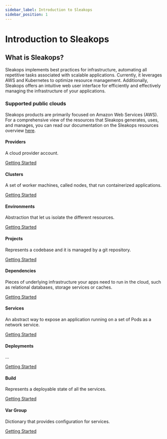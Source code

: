 ```yaml
---
sidebar_label: Introduction to Sleakops
sidebar_position: 1
---
```



# Introduction to Sleakops

## What is Sleakops?

Sleakops implements best practices for infrastructure, automating all repetitive tasks associated with scalable applications. Currently, it leverages AWS and Kubernetes to optimize resource management. Additionally, Sleakops offers an intuitive web user interface for efficiently and effectively managing the infrastructure of your applications.

### Supported public clouds

Sleakops products are primarily focused on Amazon Web Services (AWS).
For a comprehensive view of the resources that Sleakops generates, uses, and manages, you can read our documentation on the Sleakops resources overview [here](/sleakops-overview.mdx).

<div className="cards-container">

  <div className="card">
    <div className="card-header">
      <FiCloud/>
      <h4>Providers</h4>
    </div>
    <p>A cloud provider account.</p>
    <a href="/provider">Getting Started</a>
  </div>

  <div className="card">
    <div className="card-header">
      <FiServer/>
      <h4>Clusters</h4>
    </div>
    <p>A set of worker machines, called nodes, that run containerized applications.</p>
    <a href="/cluster">Getting Started</a>
  </div>

  <div className="card">
    <div className="card-header">
      <FiCopy/>
      <h4>Environments</h4>
    </div>
    <p>Abstraction that let us isolate the different resources.</p>
    <a href="/environment">Getting Started</a>
  </div>

  <div className="card">
    <div className="card-header">
      <FiCopy/>
      <h4>Projects</h4>
    </div>
    <p>Represents a codebase and it is managed by a git repository.</p>
    <a href="/project">Getting Started</a>
  </div>

  <div className="card">
    <div className="card-header">
      <FiBox/>
      <h4>Dependencies</h4>
    </div>
    <p>Pieces of underlying infrastructure your apps need to run in the cloud, such as relational databases, storage services or caches.</p>
    <a href="/dependency">Getting Started</a>
  </div>

  <div className="card">
    <div className="card-header">
      <MdMiscellaneousServices/>
      <h4>Services</h4>
    </div>
    <p>An abstract way to expose an application running on a set of Pods as a network service.</p>
    <a href="/service">Getting Started</a>
  </div>

  <div className="card">
    <div className="card-header">
      <VscRocket/>
      <h4>Deployments</h4>
    </div>
    <p>...</p>
    <a href="/deployment">Getting Started</a>
  </div>

  <div className="card">
    <div className="card-header">
      <FaDocker/>
      <h4>Build</h4>
    </div>
    <p>Represents a deployable state of all the services.</p>
    <a href="/build">Getting Started</a>
  </div>

  <div className="card">
    <div className="card-header">
      <VscJson/>
      <h4>Var Group</h4>
    </div>
    <p>Dictionary that provides configuration for services.</p>
    <a href="/vargroup">Getting Started</a>
  </div>

</div>
